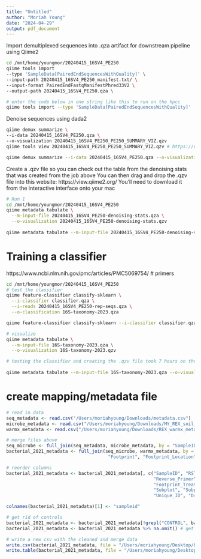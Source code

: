 ```yaml
---
title: "Untitled"
author: "Moriah Young"
date: "2024-04-29"
output: pdf_document
---
```


Import demultiplexed sequences into .qza artifact for downstream pipeline using Qiime2
```bash
cd /mnt/home/youngmor/20240415_16SV4_PE250
qiime tools import 
--type 'SampleData[PairedEndSequencesWithQuality]' \
--input-path 20240415_16SV4_PE250_manifest.txt/ \
--input-format PairedEndFastqManifestPhred33V2 \
--output-path 20240415_16SV4_PE250.qza \

# enter the code below in one string like this to run on the hpcc
qiime tools import --type 'SampleData[PairedEndSequencesWithQuality]' --input-path 20240415_16SV4_PE250_manifest.txt --input-format PairedEndFastqManifestPhred33V2 --output-path 20240415_16SV4_PE250.qza

````

Denoise sequences using dada2
```bash
qiime demux summarize \
--i-data 20240415_16SV4_PE250.qza \
--o-visualization 20240415_16SV4_PE250_PE250_SUMMARY_VIZ.qzv
qiime tools view 20240415_16SV4_PE250_PE250_SUMMARY_VIZ.qzv # https://view.qiime2.org/

qiime demux summarize --i-data 20240415_16SV4_PE250.qza --o-visualization 20240415_16SV4_PE250_PE250_SUMMARY_VIZ.qzv
```

Create a .qzv file so you can check out the table from the denoising stats that was created from the job above
You can then drag and drop the .qzv file into this website: https://view.qiime2.org/ 
You'll need to download it from the interactive interface onto your mac
```bash
# Run 1
cd /mnt/home/youngmor/20240415_16SV4_PE250
qiime metadata tabulate \
  --m-input-file 20240415_16SV4_PE250-denoising-stats.qza \
  --o-visualization 20240415_16SV4_PE250-denoising-stats.qzv
  
qiime metadata tabulate --m-input-file 20240415_16SV4_PE250-denoising-stats.qza --o-visualization 20240415_16SV4_PE250-denoising-stats.qzv
```

# Training a classifier
https://www.ncbi.nlm.nih.gov/pmc/articles/PMC5069754/ # primers
```bash
cd /mnt/home/youngmor/20240415_16SV4_PE250
# test the classifier
qiime feature-classifier classify-sklearn \
  --i-classifier classifier.qza \
  --i-reads 20240415_16SV4_PE250-rep-seqs.qza \
  --o-classification 16S-taxonomy-2023.qza

qiime feature-classifier classify-sklearn --i-classifier classifier.qza --i-reads 20240415_16SV4_PE250-rep-seqs.qza --o-classification 16S-taxonomy-2023.qza

# visualize
qiime metadata tabulate \
  --m-input-file 16S-taxonomy-2023.qza \
  --o-visualization 16S-taxonomy-2023.qzv

# testing the classifier and creating the .qzv file took 7 hours on the hpcc (using the same SLURM code/settings as the denoising script above)
  
qiime metadata tabulate --m-input-file 16S-taxonomy-2023.qza --o-visualization 16S-taxonomy-2023.qzv
```

# create mapping/metadata file
```r
# read in data
seq_metadata <- read.csv("/Users/moriahyoung/Downloads/metadata.csv")
microbe_metadata <- read.csv("/Users/moriahyoung/Downloads/MY_REX_soil_microbes_2021_metadata.csv")
warmx_metadata <- read.csv("/Users/moriahyoung/Downloads/REX_warmx_metadata.csv")

# merge files above
seq_microbe <- full_join(seq_metadata, microbe_metadata, by = "SampleID")
bacterial_2021_metadata <- full_join(seq_microbe, warmx_metadata, by = c("Unique_ID", "Treatment", "Replicate",
                                      "Footprint", "Footprint_Location", "Subplot", "Subplot_Location"))

# reorder columns
bacterial_2021_metadata <- bacterial_2021_metadata[, c("SampleID", "RSTF_SampleID", "Barcode", "LinkerPrimerSequence",
                                                       "Reverse_Primer", "MiSeqRun", "Treatment", "Replicate", "Rep",
                                                       "Footprint_Treatment_full", "Footprint", "Footprint_Location",
                                                       "Subplot", "Subplot_Location", "Subplot_Descriptions",
                                                       "Unique_ID", "Drought", "Datetime_UTC")]

colnames(bacterial_2021_metadata)[1] <- "sampleid"

# get rid of controls
bacterial_2021_metadata <- bacterial_2021_metadata[!grepl("CONTROL", bacterial_2021_metadata$sampleid),]
bacterial_2021_metadata <- bacterial_2021_metadata %>% na.omit() # get rid of line 227 which is sample 36 (sample not submitted to RTSF)

# write a new csv with the cleaned and merge data 
write.csv(bacterial_2021_metadata, file = "/Users/moriahyoung/Desktop/bacterial_2021_metadata.csv", row.names = F)
write.table(bacterial_2021_metadata, file = "/Users/moriahyoung/Desktop/bacterial_2021_metadata.tsv", quote = F, sep = ",", row.names = F)
```

